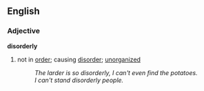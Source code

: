 ==English==
===Adjective===
'''disorderly'''
# not in [[order]]; causing [[disorder]]; [[unorganized]]
#:''The larder is so disorderly, I can't even find the potatoes.''
#:''I can't stand disorderly people.''